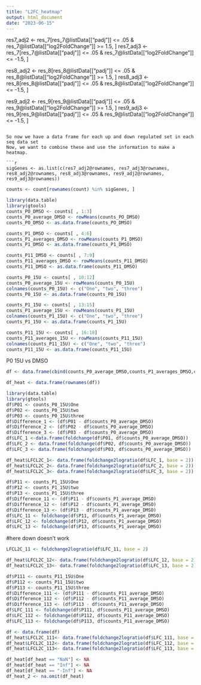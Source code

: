 ```yaml
---
title: "L2FC_heatmap"
output: html_document
date: "2023-06-15"
---
```



res7_adj2 <- res_7[res_7@listData[["padj"]] <= .05 & res_7@listData[["log2FoldChange"]] >= 1.5, ]
res7_adj3 <- res_7[res_7@listData[["padj"]] <= .05 & res_7@listData[["log2FoldChange"]] <= -1.5, ]

res8_adj2 <- res_8[res_8@listData[["padj"]] <= .05 & res_8@listData[["log2FoldChange"]] >= 1.5, ]
res8_adj3 <- res_8[res_8@listData[["padj"]] <= .05 & res_8@listData[["log2FoldChange"]] <= -1.5, ]

res9_adj2 <- res_9[res_9@listData[["padj"]] <= .05 & res_9@listData[["log2FoldChange"]] >= 1.5, ]
res9_adj3 <- res_9[res_9@listData[["padj"]] <= .05 & res_9@listData[["log2FoldChange"]] <= -1.5, ]
```

So now we have a data frame for each up and down regulated set in each seq data set 
Now, we want to combine these and use the information to make a heatmap. 

```r
sigGenes <- as.list(c(res7_adj2@rownames, res7_adj3@rownames, res8_adj2@rownames, res8_adj3@rownames, res9_adj2@rownames, res9_adj3@rownames))
```

```r
counts <- count[rownames(count) %in% sigGenes, ]
```

```r
library(data.table)
library(gtools)
counts_PO_DMSO <- counts[ , 1:3]
counts_P0_average_DMSO <- rowMeans(counts_PO_DMSO)
counts_PO_DMSO <- as.data.frame(counts_PO_DMSO)

counts_P1_DMSO <- counts[ , 4:6]
counts_P1_averages_DMSO <- rowMeans(counts_P1_DMSO)
counts_P1_DMSO <- as.data.frame(counts_P1_DMSO)

counts_P11_DMSO <- counts[ , 7:9]
counts_P11_averages_DMSO <- rowMeans(counts_P11_DMSO)
counts_P11_DMSO <- as.data.frame(counts_P11_DMSO)

counts_P0_15U <- counts[ , 10:12]
counts_P0_average_15U <- rowMeans(counts_P0_15U)
colnames(counts_P0_15U) <- c("One", "two", "three")
counts_P0_15U <- as.data.frame(counts_P0_15U)

counts_P1_15U <- counts[ , 13:15]
counts_P1_average_15U <- rowMeans(counts_P1_15U)
colnames(counts_P1_15U) <- c("One", "two", "three")
counts_P1_15U <- as.data.frame(counts_P1_15U)

counts_P11_15U <- counts[ , 16:18]
counts_P11_averages_15U <- rowMeans(counts_P11_15U)
colnames(counts_P11_15U) <- c("One", "two", "three")
counts_P11_15U <- as.data.frame(counts_P11_15U)
```

P0 15U vs DMSO
```r
df <- data.frame(cbind(counts_P0_average_DMSO,counts_P1_averages_DMSO,counts_P11_averages_DMSO))
```

```r
df_heat <- data.frame(rownames(df))
```

```r
library(data.table)
library(gtools)
df$P01 <- counts_P0_15U$One
df$P02 <- counts_P0_15U$two
df$P03 <- counts_P0_15U$three
df$Difference_1 <- (df$P01 - df$counts_P0_average_DMSO)
df$Difference_2 <- (df$P02 - df$counts_P0_average_DMSO)
df$Difference_3 <- (df$P03 - df$counts_P0_average_DMSO)
df$LFC_1 <-data.frame(foldchange(df$P01, df$counts_P0_average_DMSO))
df$LFC_2 <- data.frame(foldchange(df$P02, df$counts_P0_average_DMSO))
df$LFC_3 <- data.frame(foldchange(df$P03, df$counts_P0_average_DMSO))
```


```r
df_heat$LFCL2C_1<- data.frame(foldchange2logratio(df$LFC_1, base = 2))
df_heat$LFCL2C_2<- data.frame(foldchange2logratio(df$LFC_2, base = 2))
df_heat$LFCL2C_3<- data.frame(foldchange2logratio(df$LFC_3, base = 2))
```

```r
df$P11 <- counts_P1_15U$One
df$P12 <- counts_P1_15U$two
df$P13 <- counts_P1_15U$three
df$Difference_11 <- (df$P11 - df$counts_P1_average_DMSO)
df$Difference_12 <- (df$P12 - df$counts_P1_average_DMSO)
df$Difference_13 <- (df$P13 - df$counts_P1_average_DMSO)
df$LFC_11 <- foldchange(df$P11, df$counts_P1_average_DMSO)
df$LFC_12 <- foldchange(df$P12, df$counts_P1_average_DMSO)
df$LFC_13 <- foldchange(df$P13, df$counts_P1_average_DMSO)
```

#here down doesn't work 
```r
LFCL2C_11 <- foldchange2logratio(df$LFC_11, base = 2)
```


```r
df_heat$LFCL2C_12<- data.frame(foldchange2logratio(df$LFC_12, base = 2))
df_heat$LFCL2C_13<- data.frame(foldchange2logratio(df$LFC_13, base = 2))
```


```r
df$P111 <- counts_P11_15U$One
df$P112 <- counts_P11_15U$two
df$P113 <- counts_P11_15U$three
df$Difference_111 <- (df$P111 - df$counts_P11_average_DMSO)
df$Difference_112 <- (df$P112 - df$counts_P11_average_DMSO)
df$Difference_113 <- (df$P113 - df$counts_P11_average_DMSO)
df$LFC_111 <- foldchange(df$P111, df$counts_P11_average_DMSO)
df$LFC_112 <- foldchange(df$P112, df$counts_P11_average_DMSO)
df$LFC_113 <- foldchange(df$P113, df$counts_P11_average_DMSO)
```


```r
df <- data.frame(df)
df_heat$LFCL2C_111<- data.frame(foldchange2logratio(df$LFC_111, base = 2))
df_heat$LFCL2C_112<- data.frame(foldchange2logratio(df$LFC_112, base = 2))
df_heat$LFCL2C_113<- data.frame(foldchange2logratio(df$LFC_113, base = 2))
```



```r
df_heat[df_heat == "NaN"] <- NA
df_heat[df_heat == "Inf"] <- NA
df_heat[df_heat == "-Inf"] <- NA
df_heat_2 <- na.omit(df_heat)
```


